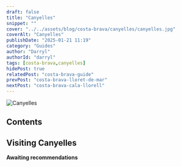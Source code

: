 ```yaml
---
draft: false
title: "Canyelles"
snippet: ""
cover: "../../assets/blog/costa-brava/canyelles/canyelles.jpg"
coverAlt: "Canyelles"
publishDate: "2025-01-21 11:19"
category: "Guides"
author: "Darryl"
authorId: "darryl"
tags: [costa-brava,canyelles]
hidePost: true
relatedPost: "costa-brava-guide"
prevPost: "costa-brava-lloret-de-mar"
nextPost: "costa-brava-cala-llorell"
---
```


![Canyelles](../../assets/blog/costa-brava/canyelles/canyelles.jpg)

## Contents

## Visiting Canyelles

<div class="warning">

**Awaiting recommendations**

</div>